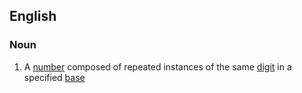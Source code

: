 ==English==

===Noun===
{{wikipedia}}
{{en-noun}}

# {{context|recreational|mathematics}} A [[number]] composed of repeated instances of the same [[digit]] in a specified [[base]]